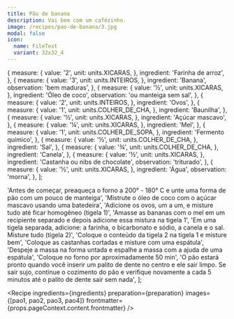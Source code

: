 ```yaml
---
title: Pão de banana
description: Vai bem com um cafézinho.
image: /recipes/pao-de-banana/3.jpg
modal: false
icon:
  name: FileText
  variant: 32x32_4
---
```




  {
    measure: {
      value: '2',
      unit: units.XICARAS,
    },
    ingredient: 'Farinha de arroz',
  },
  {
    measure: {
      value: '3',
      unit: units.INTEIROS,
    },
    ingredient: 'Banana',
    observation: 'bem maduras',
  },
  {
    measure: {
      value: '½',
      unit: units.XICARAS,
    },
    ingredient: 'Óleo de coco',
    observation: 'ou manteiga sem sal',
  },
  {
    measure: {
      value: '2',
      unit: units.INTEIROS,
    },
    ingredient: 'Ovos',
  },
  {
    measure: {
      value: '1',
      unit: units.COLHER_DE_CHA,
    },
    ingredient: 'Baunilha',
  },
  {
    measure: {
      value: '½',
      unit: units.XICARAS,
    },
    ingredient: 'Açúcar mascavo',
  },
  {
    measure: {
      value: '¼',
      unit: units.XICARAS,
    },
    ingredient: 'Mel',
  },
  {
    measure: {
      value: '1',
      unit: units.COLHER_DE_SOPA,
    },
    ingredient: 'Fermento químico',
  },
  {
    measure: {
      value: '½',
      unit: units.COLHER_DE_CHA,
    },
    ingredient: 'Sal',
  },
  {
    measure: {
      value: '¾',
      unit: units.COLHER_DE_CHA,
    },
    ingredient: 'Canela',
  },
  {
    measure: {
      value: '½',
      unit: units.XICARAS,
    },
    ingredient: 'Castanha ou nibs de chocolate',
    observation: 'triturado',
  },
  {
    measure: {
      value: '½',
      unit: units.XICARAS,
    },
    ingredient: 'Água',
    observation: 'morna',
  },
];

  'Antes de começar, preaqueça o forno a 200° - 180° C e unte uma forma de pão com um pouco de manteiga',
  'Mistrute o óleo de coco com o açúcar mascavo usando uma batedeira',
  'Adicione os ovos, um a um, e misture tudo até ficar homogêneo (tigela 1)',
  'Amasse as bananas com o mel em um recipiente separado e depois adicione essa mistura na tigela 1',
  'Em uma tigela separada, adicione: a farinha, o bicarbonato e sódio, a canela e o sal. Misture tudo (tigela 2)',
  'Coloque o conteúdo da tigela 2 na tigela 1 e misture bem',
  'Coloque as castanhas cortadas e misture com uma espátula',
  'Despeje a massa na forma untada e espalhe a massa com a ajuda de uma espátula',
  'Coloque no forno por aproximadamente 50 min',
  'O pão estará pronto quando você inserir um palito de dente no centro e ele sair limpo. Se sair sujo, continue o cozimento do pão e verifique novamente a cada 5 minutos até o palito de dente sair sem nada',
];

<Recipe
  ingredients={ingredients}
  preparation={preparation}
  images={[pao1, pao2, pao3, pao4]}
  frontmatter={props.pageContext.content.frontmatter}
/>
